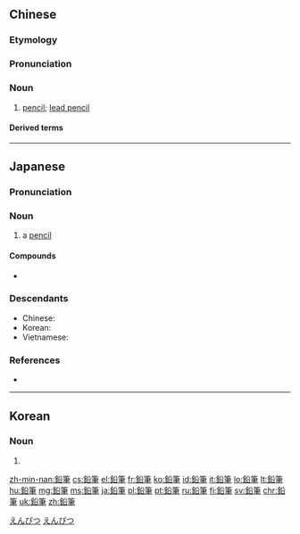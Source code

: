 {{also|铅笔}}
==Chinese==
{{zh-forms|s=铅笔}}
{{zh-wp|zh|yue}}

===Etymology===
{{wasei kango||えんぴつ|pencil||pen made from lead powder}}

===Pronunciation===
{{zh-pron
|m=qiānbǐ
|c=jyun4 bat1
|c-t=yon3 bit2
|h=pfs=yèn-pit
|g=nyyon4 'bit6
|j=qie1 bieh4
|md=iòng-bék
|mn=iân-pit
|mn-t=ing5 big4
|w=1khe piq
|x=yan2 bi6
|ma=y
|cat=n
}}

===Noun===
{{zh-noun}}

# [[pencil]]; [[lead pencil]] {{zh-mw|枝}}

====Derived terms====
{{zh-der|彩色鉛筆|彩鉛|鉛筆刀|鉛筆畫|鉛筆刨|色鉛筆|削鉛筆機|自動鉛筆}}

{{zh-cat|Writing instruments|Beginning}}

----

==Japanese==
{{wikipedia|lang=ja}}
{{ja-kanjitab|えん|ひつ|k2=ぴつ|yomi=o}}

===Pronunciation===
{{ja-pron|えんぴつ|dev=3|acc=0|y=go}}

===Noun===
{{ja-noun|えんぴつ|count=本}}

# a [[pencil]] {{gloss|graphite writing-instrument}}

====Compounds====
* {{l/ja|鉛筆画}}

===Descendants===
* Chinese: {{zh-l|鉛筆}}
* Korean: {{ko-l|연필}}
* Vietnamese: {{vi-l|bút chì}} {{qualifier|calque}}

===References===
* {{R:Shogakukan}}

[[Category:ja:Writing instruments|えんぴつ]]
[[Category:Japanese basic words|えんぴつ]]
----

==Korean==
{{ko-hanjatab}}

===Noun===
{{ko-noun|hangeul=연필|mr=yŏnp'il|y=yenphil}}

# {{hanja form of|연필|[[pencil]]}}

[[zh-min-nan:鉛筆]]
[[cs:鉛筆]]
[[el:鉛筆]]
[[fr:鉛筆]]
[[ko:鉛筆]]
[[id:鉛筆]]
[[it:鉛筆]]
[[lo:鉛筆]]
[[lt:鉛筆]]
[[hu:鉛筆]]
[[mg:鉛筆]]
[[ms:鉛筆]]
[[ja:鉛筆]]
[[pl:鉛筆]]
[[pt:鉛筆]]
[[ru:鉛筆]]
[[fi:鉛筆]]
[[sv:鉛筆]]
[[chr:鉛筆]]
[[uk:鉛筆]]
[[zh:鉛筆]]